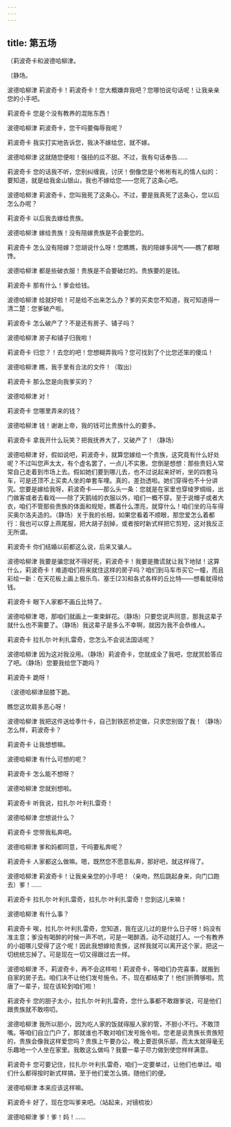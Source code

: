 ```yaml
---
---
---
```

title: 第五场
---




〔莉波奇卡和波德哈柳津。

〔静场。





波德哈柳津 莉波奇卡！莉波奇卡！您大概嫌弃我吧？您哪怕说句话呢！让我亲亲您的小手吧。

莉波奇卡 您是个没有教养的混账东西！

波德哈柳津 莉波奇卡，您干吗要侮辱我呢？

莉波奇卡 我实打实地告诉您，我决不嫁给您，就不嫁。

波德哈柳津 这就随您便啦！强扭的瓜不甜。不过，我有句话奉告……

莉波奇卡 您的话我不听，您别纠缠我，讨厌！倒像您是个彬彬有礼的情人似的：要知道，就是给我金山银山，我也不嫁给您——您死了这条心吧。

波德哈柳津 莉波奇卡，您叫我死了这条心。不过，要是我真死了这条心，您以后怎么办呢？

莉波奇卡 以后我去嫁给贵族。

波德哈柳津 嫁给贵族！没有陪嫁贵族是不会要您的。

莉波奇卡 怎么没有陪嫁？您胡说什么呀！您瞧瞧，我的陪嫁多阔气——瞧了都眼馋。

波德哈柳津 都是些破衣服！贵族是不会要破烂的。贵族要的是钱。

莉波奇卡 那有什么！爹会给钱。

波德哈柳津 给就好啦！可是给不出来怎么办？爹的买卖您不知道，我可知道得一清二楚：您爹破产啦。

莉波奇卡 怎么破产了？不是还有房子、铺子吗？

波德哈柳津 房子和铺子归我啦！

莉波奇卡 归您？！去您的吧！您想糊弄我吗？您可找到了个比您还笨的傻瓜！

波德哈柳津 瞧，我手里有合法的文件！（取出）

莉波奇卡 那么您是向我爹买的？

波德哈柳津 对！

莉波奇卡 您哪里弄来的钱？

波德哈柳津 钱！谢谢上帝，我的钱可比贵族什么的要多。

莉波奇卡 拿我开什么玩笑？把我抚养大了，又破产了！（静场）

波德哈柳津 好，假如说吧，莉波奇卡，就算您嫁给一个贵族，这究竟有什么好处呢？不过叫您声太太，有个虚名罢了，一点儿不实惠。您倒是想想：那些贵妇人常常自己走着到市场上去。假如她们要到哪儿去，也不过说起来好听，坐的四套马车，可是还顶不上买卖人坐的单套车哩。真的，差劲透啦。她们穿得也不十分讲究。您要是嫁给我呀，莉波奇卡——那么头一条：您就是在家里也穿绫罗绸缎，出门做客或者去看戏——除了天鹅绒的衣服以外，咱们一概不穿。至于说帽子或者大衣，咱们不管那些贵族的体面和规矩，瞧着什么漂亮，就穿什么！咱们坐的马车得买奥尔洛夫造的。（静场）关于我的长相，如果您看着不顺眼，那您爱怎么着都行：我也可以穿上燕尾服，把大胡子刮掉，或者按时新式样把它剪短，这对我反正无所谓。

莉波奇卡 你们结婚以前都这么说，后来又骗人。

波德哈柳津 我要是骗您就不得好死，莉波奇卡！我要是撒谎就让我下地狱！这算什么，莉波奇卡！难道咱们将来就住这样的房子吗？咱们到马车市买它一幢，而且彩绘一新：在天花板上画上极乐鸟、塞壬[23]和各式各样的丘比特——想看就得给钱。

莉波奇卡 眼下人家都不画丘比特了。

波德哈柳津 嗯，那咱们就画上一束束鲜花。（静场）只要您说声同意，那我这辈子就什么也不需要了。（静场）我这辈子是多么不幸啊，就因为我不会恭维人。

莉波奇卡 拉扎尔·叶利扎雷奇，您怎么不会说法国话呢？

波德哈柳津 因为这对我没用。（静场）莉波奇卡，您就成全了我吧，您就赏脸答应了吧。（静场）您要我给您下跪吗？

莉波奇卡 跪呀！

〔波德哈柳津屈膝下跪。

瞧您这坎肩多恶心呀！

波德哈柳津 我把这件送给季什卡，自己到铁匠桥定做，只求您别毁了我！（静场）怎么样，莉波奇卡？

莉波奇卡 让我想想嘛。

波德哈柳津 有什么可想的呢？

莉波奇卡 怎么能不想呀？

波德哈柳津 您就别想啦。

莉波奇卡 听我说，拉扎尔·叶利扎雷奇！

波德哈柳津 您想说什么？

莉波奇卡 您带我私奔吧。

波德哈柳津 爹和妈都同意，干吗要私奔呢？

莉波奇卡 人家都这么做嘛。嗯，既然您不愿意私奔，那好吧，就这样得了。

波德哈柳津 莉波奇卡！让我亲亲您的小手吧！（亲吻，然后跳起身来，向门口跑去）爹！……

莉波奇卡 拉扎尔·叶利扎雷奇，拉扎尔·叶利扎雷奇！您到这儿来嘛！

波德哈柳津 有什么事？

莉波奇卡 唉，拉扎尔·叶利扎雷奇，您知道，我在这儿过的是什么日子呀！妈没有准主意；爹没有喝醉的时候一声不吭，可是一喝醉酒，动不动就打人。一个有教养的小姐哪儿受得了这个呢！因此我想嫁给贵族，这样我就可以离开这个家，把这一切统统忘掉了。可是现在一切又得跟过去一样。

波德哈柳津 不，莉波奇卡，再不会这样啦！莉波奇卡，等咱们办完喜事，就搬到自家的房子去。咱们决不让他们发号施令。不，现在都结束了！他们折腾够啦。荒唐了一辈子，现在该轮到咱们啦！

莉波奇卡 您的胆子太小，拉扎尔·叶利扎雷奇，您什么事都不敢跟爹说，可是他们跟贵族就不敢唠叨。

波德哈柳津 我所以胆小，因为吃人家的饭就得服人家的管，不胆小不行。不敢顶嘴。等咱们自立门户了，那就谁也不敢对咱们发号施令啦。您老是说贵族长贵族短的，贵族会像我这样爱您吗？贵族上午要办公，晚上要逛俱乐部，而太太就得毫无乐趣地一个人坐在家里。我敢这么做吗？我要一辈子尽力做到使您样样满意。

莉波奇卡 您可要记住，拉扎尔·叶利扎雷奇，咱们一定要单过，让他们也单过。咱们什么都得按时新式样搞，至于他们爱怎么搞，随他们的便。

波德哈柳津 本来应该这样嘛。

莉波奇卡 好了，现在您叫爹来吧。（站起来，对镜梳妆）

波德哈柳津 爹！爹！妈！……